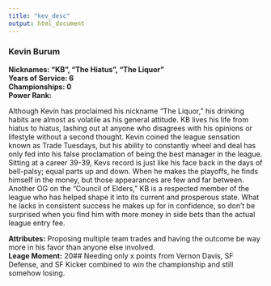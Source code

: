 ```yaml
---
title: "kev_desc"
output: html_document
---
```

### Kevin Burum
**Nicknames: "KB", "The Hiatus", "The Liquor"**   
**Years of Service: 6**   
**Championships: 0**    
**Power Rank:**  

Although Kevin has proclaimed his nickname "The Liquor," his drinking habits are almost as volatile as his general attitude. KB lives his life from hiatus to hiatus, lashing out at anyone who disagrees with his opinions or lifestyle without a second thought. Kevin coined the league sensation known as Trade Tuesdays, but his ability to constantly wheel and deal has only fed into his false proclamation of being the best manager in the league. Sitting at a career 39-39, Kevs record is just like his face back in the days of bell-palsy; equal parts up and down. When he makes the playoffs, he finds himself in the money, but those appearances are few and far between. Another OG on the "Council of Elders," KB is a respected member of the league who has helped shape it into its current and prosperous state. What he lacks in consistent success he makes up for in confidence, so don't be surprised when you find him with more money in side bets than the actual league entry fee.  

**Attributes:** Proposing multiple team trades and having the outcome be way more in his favor than anyone else involved.   
**Leage Moment:** 20## Needing only x points from Vernon Davis, SF Defense, and SF Kicker combined to win the championship and still somehow losing.